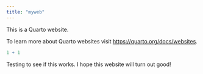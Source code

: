 ```yaml
---
title: "myweb"
---
```


This is a Quarto website.

To learn more about Quarto websites visit <https://quarto.org/docs/websites>.

```r
1 + 1

```

Testing to see if this works. I hope this website will turn out good!
